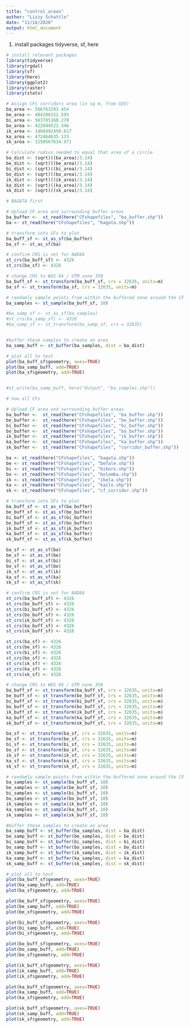 ```yaml
---
title: "control_areas"
author: "Lizzy Schattle"
date: "11/16/2020"
output: html_document
---
```


1. install packages tidyverse, sf, here
```r

# install relevant packages
library(tidyverse)
library(rgdal)
library(sf)
library(here)
library(ggplot2)
library(raster)
library(stats)

```



```r
# Assign CFs corridors area (in sq m, from GEE)
ba_area <- 566763293.454
be_area <- 484208151.595
bi_area <- 563785160.270
bo_area <- 422044521.346
ik_area <- 1468492450.617
ka_area <- 472464635.133
sk_area <- 3250567634.971

# Calculate radius needed to equal that area of a circle
ba_dist <- (sqrt)((ba_area)/3.14)
be_dist <- (sqrt)((be_area)/3.14)
bi_dist <- (sqrt)((bi_area)/3.14)
bo_dist <- (sqrt)((bo_area)/3.14)
ik_dist <- (sqrt)((ik_area)/3.14)
ka_dist <- (sqrt)((ka_area)/3.14)
sk_dist <- (sqrt)((sk_area)/3.14)
```


```r

# BAGATA first

# Upload CF area and surrounding buffer areas
ba_buffer <-  st_read(here("CFshapefiles", "ba_buffer.shp"))
ba <- st_read(here("CFshapefiles", "bagata.shp"))

# transform into SFs to plot
ba_buff_sf <- st_as_sf(ba_buffer)
ba_sf <- st_as_sf(ba)

# confirm CRS is set for NAD84
st_crs(ba_buff_sf) <- 4326
st_crs(ba_sf) <- 4326

# change CRS to WGS 84 / UTM zone 35N
ba_buff_sf <- st_transform(ba_buff_sf, crs = 32635, units=m)
ba_sf <- st_transform(ba_sf, crs = 32635, units=m)

# randomly sample points from within the buffered zone around the CF
ba_samples <- st_sample(ba_buff_sf, 10)

#ba_samp_sf <- st_as_sf(ba_samples)
#st_crs(ba_samp_sf) <- 4326
#ba_samp_sf <- st_transform(ba_samp_sf, crs = 32635)


#buffer those samples to create an area
ba_samp_buff <- st_buffer(ba_samples, dist = ba_dist)

# plot all to test
plot(ba_buff_sf$geometry, axes=TRUE)
plot(ba_samp_buff, add=TRUE)
plot(ba_sf$geometry, add=TRUE)


#st_write(ba_samp_buff, here("Output", "ba_samples.shp"))


```



```r
# now all CFs

# Upload CF area and surrounding buffer areas
ba_buffer <-  st_read(here("CFshapefiles", "ba_buffer.shp"))
be_buffer <-  st_read(here("CFshapefiles", "be_buffer.shp"))
bi_buffer <-  st_read(here("CFshapefiles", "bi_buffer.shp"))
bo_buffer <-  st_read(here("CFshapefiles", "bo_buffer.shp"))
ik_buffer <-  st_read(here("CFshapefiles", "ik_buffer.shp"))
ka_buffer <-  st_read(here("CFshapefiles", "ka_buffer.shp"))
sk_buffer <-  st_read(here("CFshapefiles", "corridor_buffer.shp"))

ba <- st_read(here("CFshapefiles", "bagata.shp"))
be <- st_read(here("CFshapefiles", "befale.shp"))
bi <- st_read(here("CFshapefiles", "bikoro.shp"))
bo <- st_read(here("CFshapefiles", "bolomba.shp"))
ik <- st_read(here("CFshapefiles", "ikela.shp"))
ka <- st_read(here("CFshapefiles", "kailo.shp"))
sk <- st_read(here("CFshapefiles", "cf_corridor.shp"))

# transform into SFs to plot
ba_buff_sf <- st_as_sf(ba_buffer)
be_buff_sf <- st_as_sf(be_buffer)
bi_buff_sf <- st_as_sf(bi_buffer)
bo_buff_sf <- st_as_sf(bo_buffer)
ik_buff_sf <- st_as_sf(ik_buffer)
ka_buff_sf <- st_as_sf(ka_buffer)
sk_buff_sf <- st_as_sf(sk_buffer)

ba_sf <- st_as_sf(ba)
be_sf <- st_as_sf(be)
bi_sf <- st_as_sf(bi)
bo_sf <- st_as_sf(bo)
ik_sf <- st_as_sf(ik)
ka_sf <- st_as_sf(ka)
sk_sf <- st_as_sf(sk)

# confirm CRS is set for NAD84
st_crs(ba_buff_sf) <- 4326
st_crs(be_buff_sf) <- 4326
st_crs(bi_buff_sf) <- 4326
st_crs(bo_buff_sf) <- 4326
st_crs(ik_buff_sf) <- 4326
st_crs(ka_buff_sf) <- 4326
st_crs(sk_buff_sf) <- 4326

st_crs(ba_sf) <- 4326
st_crs(be_sf) <- 4326
st_crs(bi_sf) <- 4326
st_crs(bo_sf) <- 4326
st_crs(ik_sf) <- 4326
st_crs(ka_sf) <- 4326
st_crs(sk_sf) <- 4326

# change CRS to WGS 84 / UTM zone 35N
ba_buff_sf <- st_transform(ba_buff_sf, crs = 32635, units=m)
be_buff_sf <- st_transform(be_buff_sf, crs = 32635, units=m)
bi_buff_sf <- st_transform(bi_buff_sf, crs = 32635, units=m)
bo_buff_sf <- st_transform(bo_buff_sf, crs = 32635, units=m)
ik_buff_sf <- st_transform(ik_buff_sf, crs = 32635, units=m)
ka_buff_sf <- st_transform(ka_buff_sf, crs = 32635, units=m)
sk_buff_sf <- st_transform(sk_buff_sf, crs = 32635, units=m)

ba_sf <- st_transform(ba_sf, crs = 32635, units=m)
be_sf <- st_transform(be_sf, crs = 32635, units=m)
bi_sf <- st_transform(bi_sf, crs = 32635, units=m)
bo_sf <- st_transform(bo_sf, crs = 32635, units=m)
ik_sf <- st_transform(ik_sf, crs = 32635, units=m)
ka_sf <- st_transform(ka_sf, crs = 32635, units=m)
sk_sf <- st_transform(sk_sf, crs = 32635, units=m)

# randomly sample points from within the buffered zone around the CF
ba_samples <- st_sample(ba_buff_sf, 10)
be_samples <- st_sample(be_buff_sf, 10)
bi_samples <- st_sample(bi_buff_sf, 10)
bo_samples <- st_sample(bo_buff_sf, 10)
ik_samples <- st_sample(ik_buff_sf, 10)
ka_samples <- st_sample(ka_buff_sf, 10)
sk_samples <- st_sample(sk_buff_sf, 10)

#buffer those samples to create an area
ba_samp_buff <- st_buffer(ba_samples, dist = ba_dist)
be_samp_buff <- st_buffer(be_samples, dist = be_dist)
bi_samp_buff <- st_buffer(bi_samples, dist = bi_dist)
bo_samp_buff <- st_buffer(bo_samples, dist = bo_dist)
ik_samp_buff <- st_buffer(ik_samples, dist = ik_dist)
ka_samp_buff <- st_buffer(ka_samples, dist = ka_dist)
sk_samp_buff <- st_buffer(sk_samples, dist = sk_dist)

# plot all to test
plot(ba_buff_sf$geometry, axes=TRUE)
plot(ba_samp_buff, add=TRUE)
plot(ba_sf$geometry, add=TRUE)

plot(be_buff_sf$geometry, axes=TRUE)
plot(be_samp_buff, add=TRUE)
plot(be_sf$geometry, add=TRUE)

plot(bi_buff_sf$geometry, axes=TRUE)
plot(bi_samp_buff, add=TRUE)
plot(bi_sf$geometry, add=TRUE)

plot(bo_buff_sf$geometry, axes=TRUE)
plot(bo_samp_buff, add=TRUE)
plot(bo_sf$geometry, add=TRUE)

plot(ik_buff_sf$geometry, axes=TRUE)
plot(ik_samp_buff, add=TRUE)
plot(ik_sf$geometry, add=TRUE)

plot(ka_buff_sf$geometry, axes=TRUE)
plot(ka_samp_buff, add=TRUE)
plot(ka_sf$geometry, add=TRUE)

plot(sk_buff_sf$geometry, axes=TRUE)
plot(sk_samp_buff, add=TRUE)
plot(sk_sf$geometry, add=TRUE)

```

